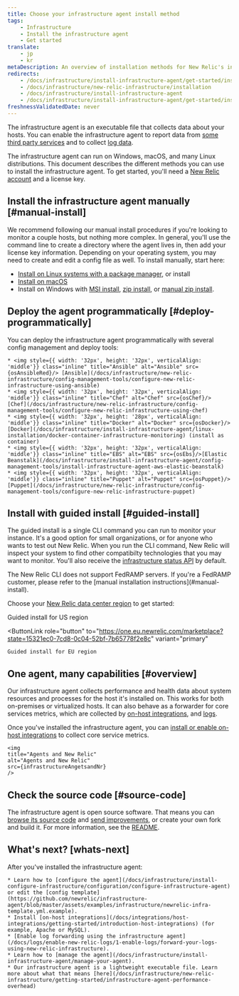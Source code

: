 ```yaml
---
title: Choose your infrastructure agent install method
tags:
    - Infrastructure
    - Install the infrastructure agent
    - Get started
translate:
    - jp
    - kr
metaDescription: An overview of installation methods for New Relic's infrastructure agent and infrastructure integrations.
redirects:
    - /docs/infrastructure/install-infrastructure-agent/get-started/install-infrastructure-agent-new-relic
    - /docs/infrastructure/new-relic-infrastructure/installation
    - /docs/infrastructure/install-infrastructure-agent
    - /docs/infrastructure/install-infrastructure-agent/get-started/install-infrastructure-agent
freshnessValidatedDate: never
---
```








The infrastructure agent is an executable file that collects data about your hosts. You can enable the infrastructure agent to report data from [some third party services](/docs/infrastructure/host-integrations/installation/install-infrastructure-host-integrations) and to collect [log data](/docs/logs/enable-log-monitoring-new-relic/enable-log-monitoring-new-relic/forward-your-logs-using-infrastructure-agent). 

The infrastructure agent can run on Windows, macOS, and many Linux distributions. This document describes the different methods you can use to install the infrastructure agent. To get started, you'll need a [New Relic account](https://newrelic.com/signup) and a license key.

## Install the infrastructure agent manually [#manual-install]

We recommend following our manual install procedures if you're looking to monitor a couple hosts, but nothing more complex. In general, you'll use the command line to create a directory where the agent lives in, then add your license key information. Depending on your operating system, you may need to create and edit a config file as well. To install manually, start here:

* [Install on Linux systems with a package manager](/docs/infrastructure/install-infrastructure-agent/linux-installation/install-infrastructure-monitoring-agent-linux), or install 
* [Install on macOS](/docs/infrastructure/install-infrastructure-agent/macos-installation/install-infrastructure-monitoring-agent-macos)
* Install on Windows with [MSI install](/docs/infrastructure/install-infrastructure-agent/windows-installation/install-infrastructure-monitoring-agent-windows), [zip install](/docs/infrastructure/install-infrastructure-agent/windows-installation/zip-assisted-install-infrastructure-agent-windows), or [manual zip install](/docs/infrastructure/install-infrastructure-agent/windows-installation/zip-manual-install-infrastructure-agent-windows).

## Deploy the agent programmatically [#deploy-programmatically]

You can deploy the infrastructure agent programmatically with several config management and deploy tools:

    * <img style={{ width: '32px', height: '32px', verticalAlign: 'middle'}} class="inline" title="Ansible" alt="Ansible" src={osAnsibleRed}/> [Ansible](/docs/infrastructure/new-relic-infrastructure/config-management-tools/configure-new-relic-infrastructure-using-ansible)
    * <img style={{ width: '32px', height: '32px', verticalAlign: 'middle'}} class="inline" title="Chef" alt="Chef" src={osChef}/> [Chef](/docs/infrastructure/new-relic-infrastructure/config-management-tools/configure-new-relic-infrastructure-using-chef)
    * <img style={{ width: '32px', height: '28px', verticalAlign: 'middle'}} class="inline" title="Docker" alt="Docker" src={osDocker}/> [Docker](/docs/infrastructure/install-infrastructure-agent/linux-installation/docker-container-infrastructure-monitoring) (install as container)
    * <img style={{ width: '32px', height: '32px', verticalAlign: 'middle'}} class="inline" title="EBS" alt="EBS" src={osEbs}/>[Elastic Beanstalk](/docs/infrastructure/install-infrastructure-agent/config-management-tools/install-infrastructure-agent-aws-elastic-beanstalk)
    * <img style={{ width: '32px', height: '32px', verticalAlign: 'middle'}} class="inline" title="Puppet" alt="Puppet" src={osPuppet}/> [Puppet](/docs/infrastructure/new-relic-infrastructure/config-management-tools/configure-new-relic-infrastructure-puppet)

## Install with guided install [#guided-install]

The guided install is a single CLI command you can run to monitor your instance. It's a good option for small organizations, or for anyone who wants to test out New Relic. When you run the CLI command, New Relic will inspect your system to find other compatibilty technologies that you may want to monitor. You'll also receive the [infrastructure status API](https://github.com/newrelic/infrastructure-agent/blob/master/docs/status_api.md) by default.

<Callout variant="important">
  The New Relic CLI does not support FedRAMP servers. If you're a FedRAMP customer, please refer to the [manual installation instructions](#manual-install).
</Callout>

Choose your [New Relic data center region](/docs/accounts/accounts-billing/account-setup/choose-your-data-center) to get started: 

<ButtonGroup>
  <ButtonLink
    role="button"
    to="https://one.newrelic.com/marketplace?state=15321ec0-7cd8-0c04-52bf-7b65778f2e8c"
    variant="primary"
  >
    Guided install for US region
  </ButtonLink>

  <ButtonLink
    role="button"
    to="https://one.eu.newrelic.com/marketplace?state=15321ec0-7cd8-0c04-52bf-7b65778f2e8c"
    variant="primary"
  >
    Guided install for EU region
  </ButtonLink>
</ButtonGroup>

<InstallFeedback />

## One agent, many capabilities [#overview]

Our infrastructure agent collects performance and health data about system resources and processes for the host it's installed on. This works for both on-premises or virtualized hosts. It can also behave as a forwarder for core services metrics, which are collected by [on-host integrations](/docs/integrations/host-integrations/getting-started/introduction-host-integrations), and [logs](/docs/logs/enable-log-monitoring-new-relic/enable-log-monitoring-new-relic/forward-your-logs-using-infrastructure-agent).

Once you've installed the infrastructure agent, you can [install or enable on-host integrations](/docs/integrations/host-integrations/installation/install-infrastructure-host-integrations) to collect core service metrics.

    <img
    title="Agents and New Relic"
    alt="Agents and New Relic"
    src={infrastructureAngetsandNr}
    />

## Check the source code [#source-code]

The infrastructure agent is open source software. That means you can [browse its source code](https://github.com/newrelic/infrastructure-agent) and [send improvements](https://github.com/newrelic/infrastructure-agent/blob/master/CONTRIBUTING.md), or create your own fork and build it. For more information, see the [README](https://github.com/newrelic/infrastructure-agent/blob/master/README.md).

## What's next? [whats-next]

After you've installed the infrastructure agent:

    * Learn how to [configure the agent](/docs/infrastructure/install-configure-infrastructure/configuration/configure-infrastructure-agent) or edit the [config template](https://github.com/newrelic/infrastructure-agent/blob/master/assets/examples/infrastructure/newrelic-infra-template.yml.example).
    * Install [on-host integrations](/docs/integrations/host-integrations/getting-started/introduction-host-integrations) (for example, Apache or MySQL).
    * [Enable log forwarding using the infrastructure agent](/docs/logs/enable-new-relic-logs/1-enable-logs/forward-your-logs-using-new-relic-infrastructure).
    * Learn how to [manage the agent](/docs/infrastructure/install-infrastructure-agent/manage-your-agent).
    * Our infrastructure agent is a lightweight executable file. Learn more about what that means [here](/docs/infrastructure/new-relic-infrastructure/getting-started/infrastructure-agent-performance-overhead)
